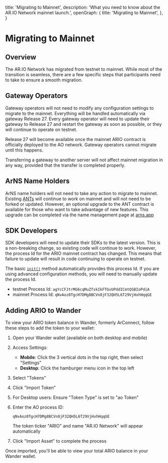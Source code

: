 
  title: 'Migrating to Mainnet',
  description: 'What you need to know about the AR.IO Network mainnet launch.',
  openGraph: {
    title: 'Migrating to Mainnet',
  },
}

<HeroPattern />

# Migrating to Mainnet

## Overview

The AR.IO Network has migrated from testnet to mainnet. While most of the transition is seamless, there are a few specific steps that participants need to take to ensure a smooth migration.

## Gateway Operators

Gateway operators will not need to modify any configuration settings to migrate to the mainnet. Everything will be handled automatically via gateway Release 27. Every 
gateway operator will need to update their gateway to Release 27 and restart the gateway as soon as possible, or they will continue to operate on testnet. 

Release 27 will become available once the mainnet ARIO contract is officially deployed to the AO network. Gateway operators cannot migrate until this happens.

Transferring a gateway to another server will not affect mainnet migration in any way, provided that the transfer is completed properly.

## ArNS Name Holders

ArNS name holders will not need to take any action to migrate to mainnet. Existing [ANTs](/learn/arns#arweave-name-token-ant) will continue to work on mainnet and will not need to be forked or updated.
However, an optional upgrade to the ANT contract is available for those who want to take advantage of new features. This upgrade can be completed via the name management page at [arns.app](https://arns.arweave.net/#/manage/names)

## SDK Developers

SDK developers will need to update their SDKs to the latest version. This is a non-breaking change, so existing code will continue to work. However, the process Id for the ARIO mainnet contract has changed. This means that
failure to update will result in code continuing to operate on testnet.

The basic [`init()`](/build/ar-io-sdk/ario/configuration) method automatically provides this process Id. If you are using advanced configuration methods, you will need to manually update the process Id.

* testnet Process Id: `agYcCFJtrMG6cqMuZfskIkFTGvUPddICmtQSBIoPdiA`
* mainnet Process Id: `qNvAoz0TgcH7DMg8BCVn8jF32QH5L6T29VjHxhHqqGE`

## Adding ARIO to Wander

To view your ARIO token balance in Wander, formerly ArConnect, follow these steps to add the token to your wallet:

1. Open your Wander wallet (available on both desktop and mobile)

2. Access Settings:

   - **Mobile**: Click the 3 vertical dots in the top right, then select "Settings"
   - **Desktop**: Click the hamburger menu icon in the top left

3. Select "Tokens"

4. Click "Import Token"

5. For Desktop users: Ensure "Token Type" is set to "ao Token"

6. Enter the AO process ID:


   ```
   qNvAoz0TgcH7DMg8BCVn8jF32QH5L6T29VjHxhHqqGE
   ```

   The token ticker "ARIO" and name "AR.IO Network" will appear automatically

7. Click "Import Asset" to complete the process

Once imported, you'll be able to view your total ARIO balance in your Wander wallet.
```
